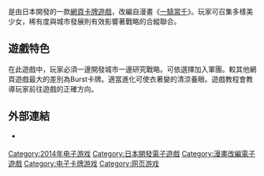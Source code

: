 {{NoteTA
| G1=Games
}}

{{Infobox VG
| title = 瀏覽器一騎當千 爆乳爭霸傳
| japanese = ブラウザ一騎当千 爆乳争覇伝
| image =
| developer = Marvelous Entertainment
| publisher = Moog games
| released = {{Vgrelease|JP|2014年}}
| genre = [[卡牌游戏|卡牌]]
| modes = [[多人电子游戏|多人]]
| platforms =[[网页浏览器|网页浏览器]]
}}

{{vgname|瀏覽器一騎當千 爆乳爭霸傳|ja=ブラウザ一騎当千 爆乳争覇伝}}是由日本開發的一款[[网页游戏|網頁]][[卡牌遊戲|卡牌遊戲]]，改編自漫畫《[[一騎當千|一騎當千]]》。玩家可召集多樣美少女，稀有度與城市發展則有效影響著戰略的合縱聯合。

== 遊戲特色 ==

在此遊戲中，玩家必須一邊開發城市一邊研究戰略。可依選擇加入軍團。較其他網頁遊戲最大的差別為Burst卡牌。適當進化可使衣著變的清涼養眼。遊戲教程會教導玩家前往遊戲的正確方向。

== 外部連結 ==

* {{Official website|http://www.1kibaku.jp/index.php}} {{ja icon}}

{{DEFAULTSORT:Browser Ikkitousen Bakunyu Souhaden}}
[[Category:2014年电子游戏|Category:2014年电子游戏]]
[[Category:日本開發電子遊戲|Category:日本開發電子遊戲]]
[[Category:漫畫改編電子遊戲|Category:漫畫改編電子遊戲]]
[[Category:电子卡牌游戏|Category:电子卡牌游戏]]
[[Category:网页游戏|Category:网页游戏]]

{{card-videogame-stub}}